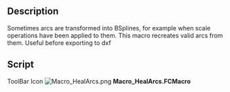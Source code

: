 <languages/>
<translate>
<!--T:1-->
{{Macro
|Name=HealArcs
|Icon=Macro_HealArcs.png
|Description=Sometimes arcs are transformed into BSplines, for example when scale operations have been applied to them. This macro recreates valid arcs from them. Useful before exporting to dxf. Useful before exporting to dxf.
|Author=Yorik
|Version=0.1
|Date=2011-09-24
|FCVersion=All
|Download=[https://wiki.freecad.org/images/5/5a/Macro_HealArcs.png ToolBar Icon]
}}

<!--T:2-->
==Description==
Sometimes arcs are transformed into BSplines, for example when scale operations have been applied to them. This macro recreates valid arcs from them. Useful before exporting to dxf

==Script== <!--T:3-->

<!--T:4-->
ToolBar Icon [[Image:Macro_HealArcs.png]]
</translate>
'''Macro_HealArcs.FCMacro'''

{{MacroCode|code=

try:
    import DraftGeomUtils as fcgeo
except:
    from draftlibs import fcgeo
import FreeCAD,FreeCADGui,Part

sel = FreeCADGui.Selection.getSelection()
if not sel:
    FreeCAD.Console.PrintWarning("Select something first!")
else:
    removeList = []
    for obj in sel:
        ed = obj.Shape.Edges[0]
        arc = fcgeo.arcFromSpline(ed)
        if arc:
            Part.show(arc)
            removeList.append(obj.Name)
    FreeCAD.ActiveDocument.recompute()
    print("removing", removeList)
    for n in removeList:
        FreeCAD.ActiveDocument.removeObject(n)
}}
{{clear}}